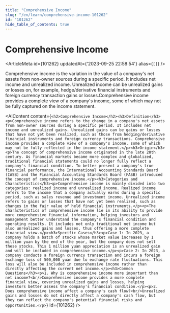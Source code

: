 ```yaml
---
title: "Comprehensive Income"
slug: "/en/learn/comprehensive-income-101262"
id: "101262"
hide_table_of_contents: true
---
```



# Comprehensive Income

<ArticleMeta id={101262} updatedAt={'2023-09-25 22:58:54'} alias={`[]`} />
<div className='border-solid border-b border-t-0 my-4 border-[var(--ifm-color-gray-300)]' />

Comprehensive income is the variation in the value of a company's net assets from non-owner sources during a specific period. It includes net income and unrealized income. Unrealized income can be unrealized gains or losses on, for example, hedge/derivative financial instruments and foreign currency transaction gains or losses.Comprehensive income provides a complete view of a company's income, some of which may not be fully captured on the income statement.

<AIContent content={`<h2>Comprehensive Income</h2><h3>Definition</h3><p>Comprehensive income refers to the change in a company's net assets from non-owner sources during a specific period. It includes net income and unrealized gains. Unrealized gains can be gains or losses that have not yet been realized, such as those from hedging/derivative financial instruments and foreign currency transactions. Comprehensive income provides a complete view of a company's income, some of which may not be fully reflected in the income statement.</p><h3>Origin</h3><p>The concept of comprehensive income originated in the late 20th century. As financial markets became more complex and globalized, traditional financial statements could no longer fully reflect a company's financial condition. To better present a company's true financial performance, the International Accounting Standards Board (IASB) and the Financial Accounting Standards Board (FASB) introduced the concept of comprehensive income.</p><h3>Categories and Characteristics</h3><p>Comprehensive income is mainly divided into two categories: realized income and unrealized income. Realized income refers to the income that a company actually earns during a specific period, such as sales revenue and investment income. Unrealized income refers to gains or losses that have not yet been realized, such as changes in the fair value of held financial instruments.</p><p>The characteristics of comprehensive income lie in its ability to provide more comprehensive financial information, helping investors and management better understand the company's financial condition and operating results. It includes not only traditional net income but also unrealized gains and losses, thus offering a more complete financial view.</p><h3>Specific Cases</h3><p>Case 1: In 2023, a company holds a batch of stocks whose market value increases by 1 million yuan by the end of the year, but the company does not sell these stocks. This 1 million yuan appreciation is an unrealized gain and will be included in comprehensive income.</p><p>Case 2: In 2023, a company conducts a foreign currency transaction and incurs a foreign exchange loss of 500,000 yuan due to exchange rate fluctuations. This loss will also be included in comprehensive income rather than directly affecting the current net income.</p><h3>Common Questions</h3><p>1. Why is comprehensive income more important than net income?<br/>Comprehensive income provides a more complete financial view, covering unrealized gains and losses, helping investors better assess the company's financial condition.</p><p>2. Does comprehensive income affect a company's cash flow?<br/>Unrealized gains and losses do not directly affect a company's cash flow, but they can reflect the company's potential financial risks and opportunities.</p>`} id={101262} />
